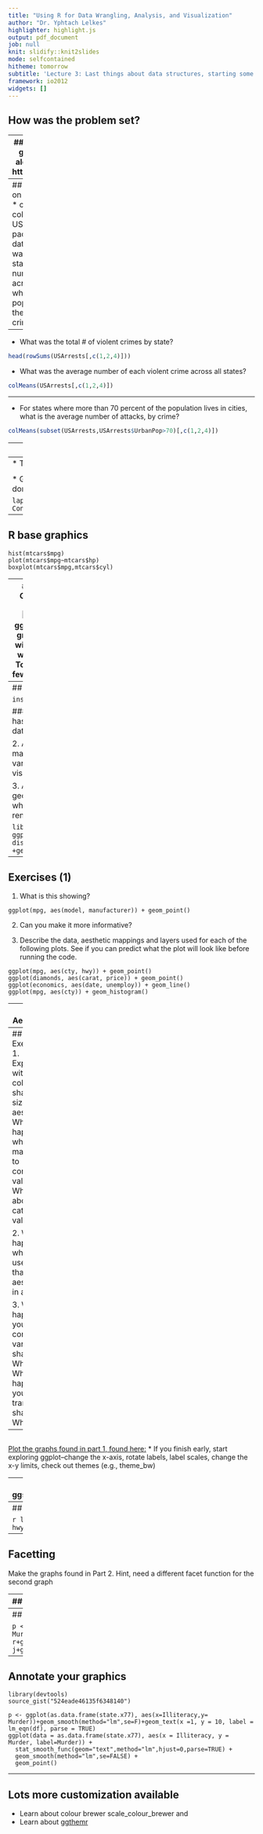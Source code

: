 ```yaml
---
title: "Using R for Data Wrangling, Analysis, and Visualization"
author: "Dr. Yphtach Lelkes"
highlighter: highlight.js
output: pdf_document
job: null
knit: slidify::knit2slides
mode: selfcontained
hitheme: tomorrow
subtitle: 'Lecture 3: Last things about data structures, starting some graphics'
framework: io2012
widgets: []
---
```

## How was the problem set?

---
## Today
1. Lists
2. Starting with graphs
3. You'll need to follow along on the slides posted here: https://github.com/ylelkes/R_wav

---
## Various functions you perform on the entire dataset (or subsets)
* colSums(), rowSums(), colMeans(), rowMeans()
* Use the USArrests dataset in the datasets package data(datasets::USArrests). 
* What was the total # of violent crimes by state?
* What was the average number of each violent crime across all states?
* For states where more than 70 percent of the population lives in cities, what is the average number of attacks, by crime?

---
* What was the total # of violent crimes by state?
```r
head(rowSums(USArrests[,c(1,2,4)]))
```

* What was the average number of each violent crime across all states?
```r
colMeans(USArrests[,c(1,2,4)])
```

---

* For states where more than 70 percent of the population lives in cities, what is the average number of attacks, by crime?

```r
colMeans(subset(USArrests,USArrests$UrbanPop>70)[,c(1,2,4)])
```


---
## Lists

* A list is a type of object that can hold any other object
```
newlist <- list(mtcars,letters,6)
newlist[[2]]
```
* Index or subset within a list
```
newlist[[1]][,6]
```
* Will become much more useful down the road. 

---
* Try the following:
  * Run the following code:
  
  <sub>
  ```
 listexample <-  
 list(experiment1=data.frame(condition=c("Control","Treat"),score=rnorm(100)),
 experiment2=data.frame(condition=c("Control","Treat"),score=rnorm(100)),
 experiment3=data.frame(condition=c("Control","Treat"),score=rnorm(100)))
  ```
  </sub>
  
  * Generate the mean score for Treatment and Control for each dataset
  * When you're done try the following:
  
  ```
lapply(listexample,function(x)c(Treatment=mean(subset(x,condition=="Treat")$score),
Control=mean(subset(x,condition=="Control")$score)))
    ```

---
## R base graphics
```
hist(mtcars$mpg)
plot(mtcars$mpg~mtcars$hp)
boxplot(mtcars$mpg,mtcars$cyl)
```

---
## R base graphics
* Generally ugly
* Enter Hadley Wickham
* ![Hadley Wickham](http://www.statistics.rice.edu/uploadedImages/Faculty/hadley-rice%201.JPG)
* ggplot2: The grammar of graphics
* Easy to start with, but you can end up with complex figures. 
* Today will do part 1. In a few weeks we'll do part 2. 

---
## ggplot2

```
install.packages(ggplot2)
```

### Every ggplot2 object has three components
1. data,

2. A set of aesthetic mappings between variables in the data and visual properties, and

3. At least one geom, geometric object (or later), which describes how to render each observation.

```
library(ggplot2)
ggplot(mpg, aes(x = displ, y = hwy)) +geom_point()
```

---
## Exercises (1)
1. What is this showing? 
```
ggplot(mpg, aes(model, manufacturer)) + geom_point() 
```
2. Can you make it more informative?

3. Describe the data, aesthetic mappings and layers used for each of the following plots. See if you can predict what the plot will look like before running the code.

```
ggplot(mpg, aes(cty, hwy)) + geom_point()
ggplot(diamonds, aes(carat, price)) + geom_point()
ggplot(economics, aes(date, unemploy)) + geom_line()
ggplot(mpg, aes(cty)) + geom_histogram()
```

---
## Aesthetics

```
aes(displ, hwy, colour = class)
aes(displ, hwy, shape = drv)
aes(displ, hwy, size = cyl)
```

```
ggplot(mpg, aes(displ, cty)) + 
  geom_point()
ggplot(mpg, aes(displ, cty, colour = class)) + 
  geom_point()
ggplot(mpg, aes(displ, cty)) +  geom_point(color="blue")
```

---
## Exercises
1. Experiment with the colour, shape and size aesthetics. What happens when you map them to continuous values? What about categorical values? 

2. What happens when you use more than one aesthetic in a plot?

3. What happens if you map a continuous variable to shape? Why? What happens if you map trans to shape? Why?

---
##
[Plot the graphs found in part 1, found here:](https://github.com/ylelkes/R_wav/blob/master/Week2-a/makethesegraphs.pdf)
* If you finish early, start exploring ggplot--change the x-axis, rotate labels, label scales, change the x-y limits, check out themes (e.g., theme_bw)

---
## Saving your graphs
* ggsave(filename="x.pdf",width=8,height=8)

* ggsave(filename="x.png",width=8,height=8)

* etc



---
## Facetting :Tables of graphics

```r
library(ggplot2)
ggplot(mpg, aes(displ, hwy)) + geom_point() +facet_wrap(~class)
```

---
## Facetting 
Make the graphs found in Part 2. Hint, need a different facet function for the second graph


---
## Plotting errors

* In most plots, we want to display uncertainty
* Here need to display a xmin and xmax OR a ymin and a ymax within the geom

```r
df <- data.frame(
  trt = factor(c(1, 1, 2, 2)), 
  resp = c(1, 5, 3, 4), 
  group = factor(c(1, 2, 1, 2)), 
  se = c(0.1, 0.3, 0.3, 0.2)
)
limits <- aes(ymax = resp + se, ymin=resp - se)

p <- ggplot(df, aes(colour=group, y=resp, x=trt))
p + geom_line(aes(group=group)) + geom_errorbar(limits, width=0.2)    
```

* Work on part 3 in the graphs section.

---
## Building a plot layer by layer

```
p <- ggplot(as.data.frame(state.x77), aes(Illiteracy, Murder))
p
r <- p+geom_point()
r
j <- r+geom_smooth(method="lm")
j
j+geom_text(aes(label=rownames(as.data.frame(state.x77))))
```

---
## Annotate your graphics

```
library(devtools)
source_gist("524eade46135f6348140")

p <- ggplot(as.data.frame(state.x77), aes(x=Illiteracy,y= Murder))+geom_smooth(method="lm",se=F)+geom_text(x =1, y = 10, label = lm_eqn(df), parse = TRUE)
ggplot(data = as.data.frame(state.x77), aes(x = Illiteracy, y = Murder, label=Murder)) +
  stat_smooth_func(geom="text",method="lm",hjust=0,parse=TRUE) +
  geom_smooth(method="lm",se=FALSE) +
  geom_point() 

```

---
## Lots more customization available

* Learn about colour brewer scale_colour_brewer and 
* Learn about [ggthemr](https://github.com/cttobin/ggthemr)




